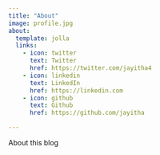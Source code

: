 ```yaml
---
title: "About"
image: profile.jpg
about:
  template: jolla
  links:
    - icon: twitter
      text: Twitter
      href: https://twitter.com/jayitha4
    - icon: linkedin
      text: LinkedIn
      href: https://linkedin.com
    - icon: github
      text: Github
      href: https://github.com/jayitha

---
```


About this blog
